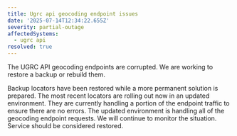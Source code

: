 ```yaml
---
title: Ugrc api geocoding endpoint issues
date: '2025-07-14T12:34:22.655Z'
severity: partial-outage
affectedSystems:
  - ugrc api
resolved: true
---
```


The UGRC API geocoding endpoints are corrupted. We are working to restore a backup or rebuild them.

<Update date="2025-07-14T16:42:22.655Z">
  Backup locators have been restored while a more permanent solution is prepared.
</Update>

<Update date="2025-07-14T22:18:12.655Z">
  The most recent locators are rolling out now in an updated environment. They are currently handling a portion of the endpoint traffic to ensure there are no errors.
</Update>

<Update date="2025-07-14T22:53:52.655Z">
  The updated environment is handling all of the geocoding endpoint requests. We will continue to monitor the situation. Service should be considered restored.
</Update>
